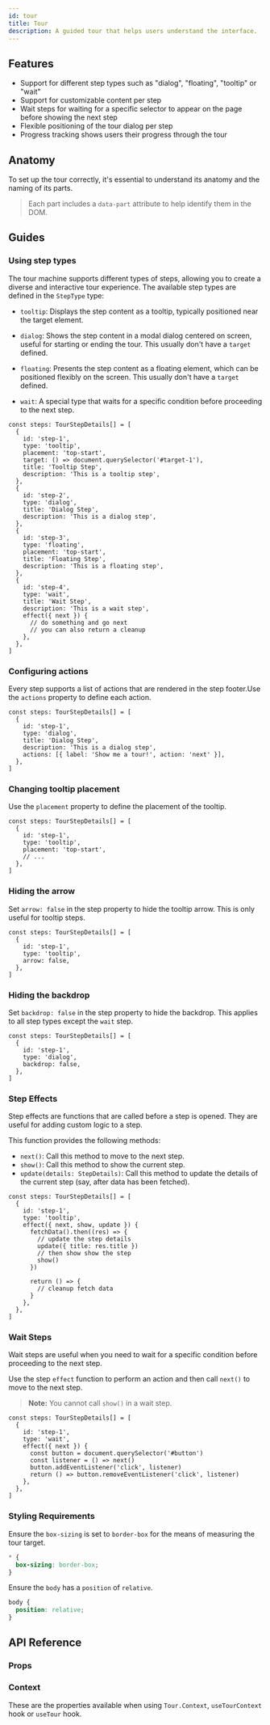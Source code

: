 ```yaml
---
id: tour
title: Tour
description: A guided tour that helps users understand the interface.
---
```


<ComponentPreview id="Tour" />

## Features

- Support for different step types such as "dialog", "floating", "tooltip" or "wait"
- Support for customizable content per step
- Wait steps for waiting for a specific selector to appear on the page before showing the next step
- Flexible positioning of the tour dialog per step
- Progress tracking shows users their progress through the tour

## Anatomy

To set up the tour correctly, it's essential to understand its anatomy and the naming of its parts.

> Each part includes a `data-part` attribute to help identify them in the DOM.

<Anatomy id="tour" />

## Guides

### Using step types

The tour machine supports different types of steps, allowing you to create a diverse and interactive tour experience.
The available step types are defined in the `StepType` type:

- `tooltip`: Displays the step content as a tooltip, typically positioned near the target element.

- `dialog`: Shows the step content in a modal dialog centered on screen, useful for starting or ending the tour. This
  usually don't have a `target` defined.

- `floating`: Presents the step content as a floating element, which can be positioned flexibly on the screen. This
  usually don't have a `target` defined.

- `wait`: A special type that waits for a specific condition before proceeding to the next step.

```tsx
const steps: TourStepDetails[] = [
  {
    id: 'step-1',
    type: 'tooltip',
    placement: 'top-start',
    target: () => document.querySelector('#target-1'),
    title: 'Tooltip Step',
    description: 'This is a tooltip step',
  },
  {
    id: 'step-2',
    type: 'dialog',
    title: 'Dialog Step',
    description: 'This is a dialog step',
  },
  {
    id: 'step-3',
    type: 'floating',
    placement: 'top-start',
    title: 'Floating Step',
    description: 'This is a floating step',
  },
  {
    id: 'step-4',
    type: 'wait',
    title: 'Wait Step',
    description: 'This is a wait step',
    effect({ next }) {
      // do something and go next
      // you can also return a cleanup
    },
  },
]
```

### Configuring actions

Every step supports a list of actions that are rendered in the step footer.Use the `actions` property to define each
action.

```tsx
const steps: TourStepDetails[] = [
  {
    id: 'step-1',
    type: 'dialog',
    title: 'Dialog Step',
    description: 'This is a dialog step',
    actions: [{ label: 'Show me a tour!', action: 'next' }],
  },
]
```

### Changing tooltip placement

Use the `placement` property to define the placement of the tooltip.

```tsx {5}
const steps: TourStepDetails[] = [
  {
    id: 'step-1',
    type: 'tooltip',
    placement: 'top-start',
    // ...
  },
]
```

### Hiding the arrow

Set `arrow: false` in the step property to hide the tooltip arrow. This is only useful for tooltip steps.

```tsx {5}
const steps: TourStepDetails[] = [
  {
    id: 'step-1',
    type: 'tooltip',
    arrow: false,
  },
]
```

### Hiding the backdrop

Set `backdrop: false` in the step property to hide the backdrop. This applies to all step types except the `wait` step.

```tsx {5}
const steps: TourStepDetails[] = [
  {
    id: 'step-1',
    type: 'dialog',
    backdrop: false,
  },
]
```

### Step Effects

Step effects are functions that are called before a step is opened. They are useful for adding custom logic to a step.

This function provides the following methods:

- `next()`: Call this method to move to the next step.
- `show()`: Call this method to show the current step.
- `update(details: StepDetails)`: Call this method to update the details of the current step (say, after data has been
  fetched).

```tsx
const steps: TourStepDetails[] = [
  {
    id: 'step-1',
    type: 'tooltip',
    effect({ next, show, update }) {
      fetchData().then((res) => {
        // update the step details
        update({ title: res.title })
        // then show show the step
        show()
      })

      return () => {
        // cleanup fetch data
      }
    },
  },
]
```

### Wait Steps

Wait steps are useful when you need to wait for a specific condition before proceeding to the next step.

Use the step `effect` function to perform an action and then call `next()` to move to the next step.

> **Note:** You cannot call `show()` in a wait step.

```tsx
const steps: TourStepDetails[] = [
  {
    id: 'step-1',
    type: 'wait',
    effect({ next }) {
      const button = document.querySelector('#button')
      const listener = () => next()
      button.addEventListener('click', listener)
      return () => button.removeEventListener('click', listener)
    },
  },
]
```

### Styling Requirements

Ensure the `box-sizing` is set to `border-box` for the means of measuring the tour target.

```css
* {
  box-sizing: border-box;
}
```

Ensure the `body` has a `position` of `relative`.

```css
body {
  position: relative;
}
```

## API Reference

### Props

<ComponentTypes id="tour" />

### Context

These are the properties available when using `Tour.Context`, `useTourContext` hook or `useTour` hook.

<ContextType id="tour" />
